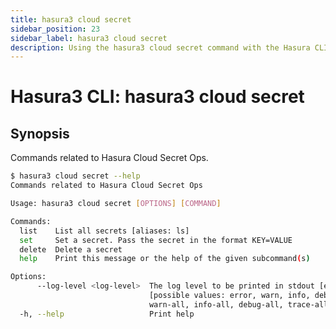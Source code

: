```yaml
---
title: hasura3 cloud secret
sidebar_position: 23
sidebar_label: hasura3 cloud secret
description: Using the hasura3 cloud secret command with the Hasura CLI
---
```


# Hasura3 CLI: hasura3 cloud secret 

## Synopsis
Commands related to Hasura Cloud Secret Ops.

```bash
$ hasura3 cloud secret --help
Commands related to Hasura Cloud Secret Ops

Usage: hasura3 cloud secret [OPTIONS] [COMMAND]

Commands:
  list    List all secrets [aliases: ls]
  set     Set a secret. Pass the secret in the format KEY=VALUE
  delete  Delete a secret
  help    Print this message or the help of the given subcommand(s)

Options:
      --log-level <log-level>  The log level to be printed in stdout [env: HASURA_CLI_LOG_LEVEL=]
                               [possible values: error, warn, info, debug, trace, error-all,
                               warn-all, info-all, debug-all, trace-all]
  -h, --help                   Print help
```

